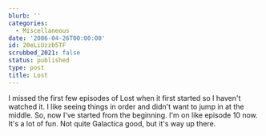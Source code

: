 ```yaml
---
blurb: ''
categories:
  - Miscellaneous
date: '2006-04-26T00:00:00'
id: 20eLiUzzb5TF
scrubbed_2021: false
status: published
type: post
title: Lost
---
```


I missed the first few episodes of Lost when it first started so I
haven't watched it. I like seeing things in order and didn't want
to jump in at the middle. So, now I've started from the beginning.
I'm on like episode 10 now. It's a lot of fun. Not quite Galactica
good, but it's way up there.
